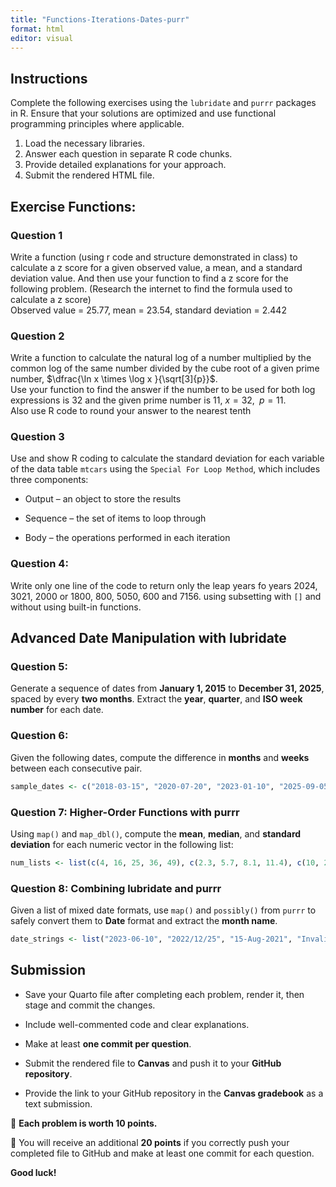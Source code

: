 ```yaml
---
title: "Functions-Iterations-Dates-purr"
format: html
editor: visual
---
```


## Instructions

Complete the following exercises using the `lubridate` and `purrr` packages in R. Ensure that your solutions are optimized and use functional programming principles where applicable.

1.  Load the necessary libraries.
2.  Answer each question in separate R code chunks.
3.  Provide detailed explanations for your approach.
4.  Submit the rendered HTML file.

## Exercise Functions:

### Question 1

Write a function (using r code and structure demonstrated in class) to calculate a z score for a given observed value, a mean, and a standard deviation value. And then use your function to find a z score for the following problem. (Research the internet to find the formula used to calculate a z score)\
Observed value = 25.77, mean = 23.54, standard deviation = 2.442

### Question 2

Write a function to calculate the natural log of a number multiplied by the common log of the same number divided by the cube root of a given prime number, $\dfrac{\ln x \times \log x }{\sqrt[3]{p}}$.\
Use your function to find the answer if the number to be used for both log expressions is 32 and the given prime number is 11, $x = 32, \;\;p=11$.\
Also use R code to round your answer to the nearest tenth

### Question 3

Use and show R coding to calculate the standard deviation for each variable of the data table `mtcars` using the `Special For Loop Method`, which includes three components:

-   Output – an object to store the results

-   Sequence – the set of items to loop through

-   Body – the operations performed in each iteration

### Question 4:

Write only one line of the code to return only the leap years fo years 2024, 3021, 2000 or 1800, 800, 5050, 600 and 7156. using subsetting with `[]` and without using built-in functions.

## Advanced Date Manipulation with lubridate

### Question 5:

Generate a sequence of dates from **January 1, 2015** to **December 31, 2025**, spaced by every **two months**. Extract the **year**, **quarter**, and **ISO week number** for each date.

### Question 6:

Given the following dates, compute the difference in **months** and **weeks** between each consecutive pair.

``` r
sample_dates <- c("2018-03-15", "2020-07-20", "2023-01-10", "2025-09-05")
```

### Question 7: Higher-Order Functions with purrr

Using `map()` and `map_dbl()`, compute the **mean**, **median**, and **standard deviation** for each numeric vector in the following list:

``` r
num_lists <- list(c(4, 16, 25, 36, 49), c(2.3, 5.7, 8.1, 11.4), c(10, 20, 30, 40, 50))
```

### Question 8: Combining lubridate and purrr

Given a list of mixed date formats, use `map()` and `possibly()` from `purrr` to safely convert them to **Date** format and extract the **month name**.

``` r
date_strings <- list("2023-06-10", "2022/12/25", "15-Aug-2021", "InvalidDate")
```

## Submission

-   Save your Quarto file after completing each problem, render it, then stage and commit the changes.\

-   Include well-commented code and clear explanations.\

-   Make at least **one commit per question**.\

-   Submit the rendered file to **Canvas** and push it to your **GitHub repository**.\

-   Provide the link to your GitHub repository in the **Canvas gradebook** as a text submission.\

🔹 **Each problem is worth 10 points.**\

🔹 You will receive an additional **20 points** if you correctly push your completed file to GitHub and make at least one commit for each question.\

**Good luck!**

